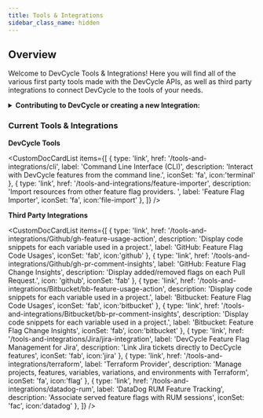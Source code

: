 ```yaml
---
title: Tools & Integrations
sidebar_class_name: hidden
---
```


## Overview

Welcome to DevCycle Tools & Integrations! Here you will find all of the various first party tools made with the 
DevCycle APIs, as well as third party integrations to connect DevCycle to the tools of your needs. 

<details>
  <summary>
 <b><i className="fas fa-arrows-alt"></i> Contributing to DevCycle or creating a new Integration:</b>
  </summary>
  <div>     
    <p>
    If you would like to contribute to an existing integration or tool, all of DevCycle's tools and integrations  are [open source on the DevCycle github repository.](https://github.com/devcycleHQ)!

 Further, if you'd like to create a new tool or integration, a great starting point is [DevCycle's Management API](/management-api/) which allows you to modify and interact with features and more within a devcycle project, as well as the [DevCycle bucketing API](/bucketing-api/) which is used to give users features and variables (as used within the DevCycle SDKs!)
  </p>
  </div>
</details>


### Current Tools & Integrations

**DevCycle Tools**

<CustomDocCardList items={[
  {
    type: 'link',
    href: '/tools-and-integrations/cli',
    label: 'Command Line Interface (CLI)',
    description: 'Interact with DevCycle features from the command line.',
    iconSet: 'fa',
icon:'terminal'
  },
  {
    type: 'link',
    href: '/tools-and-integrations/feature-importer',
    description: 'Import resources from other feature flag providers. ',
    label: 'Feature Flag Importer',
        iconSet: 'fa',
icon:'file-import'
  },
]} />


**Third Party Integrations**

<CustomDocCardList items={[
  {
    type: 'link',
    href: '/tools-and-integrations/Github/gh-feature-usage-action',
    description: 'Display code snippets for each variable used in a project.',
    label: 'GitHub: Feature Flag Code Usages',
        iconSet: 'fab',
icon:'github'
  },
  {
    type: 'link',
    href: '/tools-and-integrations/Github/gh-pr-comment-insights',
    label: 'GitHub: Feature Flag Change Insights',
      description: 'Display added/removed flags on each Pull Request.',
    icon: 'github',
    iconSet: 'fab'
  },
  {
    type: 'link',
    href: '/tools-and-integrations/Bitbucket/bb-feature-usage-action',
     description: 'Display code snippets for each variable used in a project.',
    label: 'Bitbucket: Feature Flag Code Usages',
        iconSet: 'fab',
icon:'bitbucket'
  },
    {
    type: 'link',
    href: '/tools-and-integrations/Bitbucket/bb-pr-comment-insights',
     description: 'Display code snippets for each variable used in a project.',
    label: 'Bitbucket: Feature Flag Change Insights',
        iconSet: 'fab',
icon:'bitbucket'
  },
  {
    type: 'link',
    href: '/tools-and-integrations/Jira/jira-integration',
    label: 'DevCycle Feature Flag Management for Jira',
    description: 'Link Jira tickets directly to DecCycle features',
        iconSet: 'fab',
icon:'jira'
  },
  {
    type: 'link',
    href: '/tools-and-integrations/terraform',
    label: 'Terraform Provider',
    description: 'Manage projects, features, variables, variations, and environments with Terraform',
        iconSet: 'fa',
icon:'flag'
  },
  {
    type: 'link',
    href: '/tools-and-integrations/datadog-rum',
    label: 'DataDog RUM Feature Tracking',
    description: 'Associate served feature flags with RUM sessions',
    iconSet: 'fac',
    icon:'datadog'
  },
]} />


